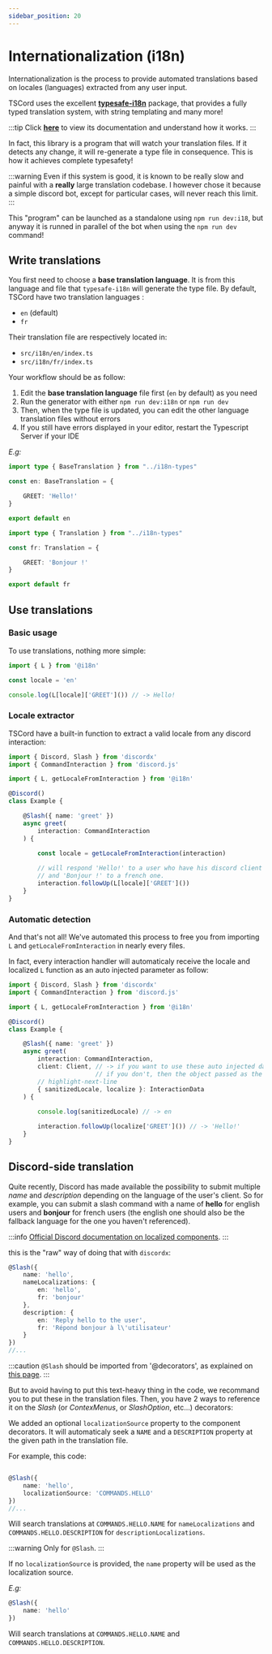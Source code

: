 ```yaml
---
sidebar_position: 20
---
```



# Internationalization (i18n)

Internationalization is the process to provide automated translations based on locales (languages) extracted from any user input.

TSCord uses the excellent **[typesafe-i18n](https://github.com/ivanhofer/typesafe-i18n)** package, that provides a fully typed translation system, with string templating and many more!

:::tip
Click **[here](https://github.com/ivanhofer/typesafe-i18n#table-of-contents)** to view its documentation and understand how it works.
:::

In fact, this library is a program that will watch your translation files. If it detects any change, it will re-generate a type file in consequence. This is how it achieves complete typesafety!

:::warning
Even if this system is good, it is known to be really slow and painful with a **really** large translation codebase. I however chose it because a simple discord bot, except for particular cases, will never reach this limit.
:::

This "program" can be launched as a standalone using `npm run dev:i18`, but anyway it is runned in parallel of the bot when using the `npm run dev` command!

## Write translations

You first need to choose a **base translation language**. It is from this language and file that `typesafe-i18n` will generate the type file.
By default, TSCord have two translation languages : 
- `en` (default)
- `fr`

Their translation file are respectively located in:
- `src/i18n/en/index.ts`
- `src/i18n/fr/index.ts`

Your workflow should be as follow:
1. Edit the **base translation language** file first (`en` by default) as you need
2. Run the generator with either `npm run dev:i18n` or `npm run dev`
3. Then, when the type file is updated, you can edit the other language translation files without errors
4. If you still have errors displayed in your editor, restart the Typescript Server if your IDE

*E.g:*
<Tabs>
<Tab label="en" value="en">

```ts title=src/i18n/en/index.ts
import type { BaseTranslation } from "../i18n-types"

const en: BaseTranslation = {

    GREET: 'Hello!'
}

export default en
```
</Tab>
<Tab label="fr" value="fr">

```ts title=src/i18n/fr/index.ts
import type { Translation } from "../i18n-types"

const fr: Translation = {

    GREET: 'Bonjour !'
}

export default fr
```
</Tab>

</Tabs>



## Use translations

### Basic usage

To use translations, nothing more simple:

```ts
import { L } from '@i18n'

const locale = 'en'

console.log(L[locale]['GREET']()) // -> Hello!
```

### Locale extractor

TSCord have a built-in function to extract a valid locale from any discord interaction:

```ts
import { Discord, Slash } from 'discordx'
import { CommandInteraction } from 'discord.js'

import { L, getLocaleFromInteraction } from '@i18n'

@Discord()
class Example {

	@Slash({ name: 'greet' })
	async greet(
		interaction: CommandInteraction
	) {
		
		const locale = getLocaleFromInteraction(interaction)

		// will respond 'Hello!' to a user who have his discord client in english, 
		// and 'Bonjour !' to a french one.
		interaction.followUp(L[locale]['GREET']()) 
	}
}
```

### Automatic detection

And that's not all!
We've automated this process to free you from importing `L` and `getLocaleFromInteraction` in nearly every files.

In fact, every interaction handler will automaticaly receive the locale and localized `L` function as an auto injected parameter as follow:

```ts
import { Discord, Slash } from 'discordx'
import { CommandInteraction } from 'discord.js'

import { L, getLocaleFromInteraction } from '@i18n'

@Discord()
class Example {

	@Slash({ name: 'greet' })
	async greet(
		interaction: CommandInteraction,
		client: Client, // -> if you want to use these auto injected data, you MUST put the client because discordx injects it anyway!
						// if you don't, then the object passed as the InteractionData one will be in fact the client ☠️
		// highlight-next-line
		{ sanitizedLocale, localize }: InteractionData
	) {
		
		console.log(sanitizedLocale) // -> en

		interaction.followUp(localize['GREET']()) // -> 'Hello!'
	}
}
```

## Discord-side translation

Quite recently, Discord has made available the possibility to submit multiple *name* and *description* depending on the language of the user's client.
So for example, you can submit a slash command with a name of **hello** for english users and **bonjour** for french users (the english one should also be the fallback language for the one you haven't referenced).

:::info
[Official Discord documentation on localized components](https://discord.com/developers/docs/interactions/application-commands#localization).
:::

this is the "raw" way of doing that with `discordx`:

```ts
@Slash({
	name: 'hello',
	nameLocalizations: {
		en: 'hello',
		fr: 'bonjour'
	},
	description: {
		en: 'Reply hello to the user',
		fr: 'Répond bonjour à l\'utilisateur'
	}
})
//...
```

:::caution
`@Slash` should be imported from '@decorators', as explained on [this page](/docs/bot/discord/interactions).
:::

But to avoid having to put this text-heavy thing in the code, we recommand you to put these in the translation files.
Then, you have 2 ways to reference it on the *Slash* (or *ContexMenus*, or *SlashOption*, etc...) decorators:

<Tabs>
<Tab label="localizationSource" value="localization-source">

We added an optional `localizationSource` property to the component decorators.
It will automaticaly seek a `NAME` and a `DESCRIPTION` property at the given path in the translation file.

For example, this code:
```ts

@Slash({
	name: 'hello',
	localizationSource: 'COMMANDS.HELLO'
})
//...

```

Will search translations at `COMMANDS.HELLO.NAME` for `nameLocalizations` and `COMMANDS.HELLO.DESCRIPTION` for `descriptionLocalizations`.
</Tab>

<Tab label="name" value="name">

:::warning
Only for `@Slash`.
:::

If no `localizationSource` is provided, the `name` property will be used as the localization source.

*E.g:*
```ts
@Slash({
	name: 'hello'
})
```
Will search translations at `COMMANDS.HELLO.NAME` and `COMMANDS.HELLO.DESCRIPTION`.

</Tab>

</Tabs>